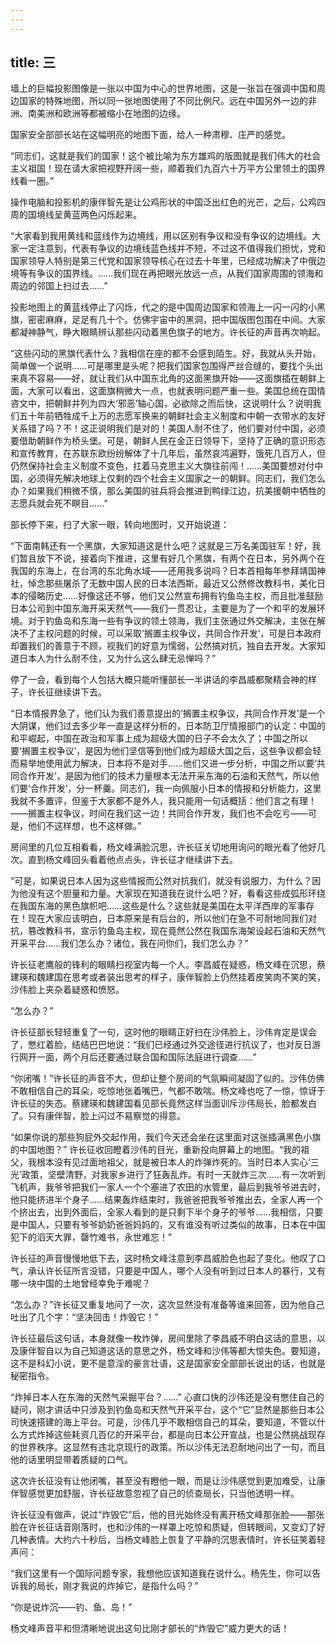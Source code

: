 ```yaml
---
---
---
```

title: 三
---



墙上的巨幅投影图像是一张以中国为中心的世界地图，这是一张旨在强调中国和周边国家的特殊地图，所以同一张地图使用了不同比例尺。远在中国另外一边的非洲、南美洲和欧洲等都被缩小在地图的边缘。

国家安全部部长站在这幅明亮的地图下面，给人一种肃穆、庄严的感觉。

“同志们，这就是我们的国家！这个被比喻为东方雄鸡的版图就是我们伟大的社会主义祖国！现在请大家把视野开阔一些，顺着我们九百六十万平方公里领土的国界线看一圈。”

操作电脑和投影机的康伴智先是让公鸡形状的中国泛出红色的光芒，之后，公鸡四周的国境线呈黄蓝两色闪烁起来。

“大家看到我用黄线和蓝线作为边境线，用以区别有争议和没有争议的边境线。大家一定注意到，代表有争议的边境线蓝色线并不短，不过这不值得我们担忧，党和国家领导人特别是第三代党和国家领导核心在过去十年里，已经成功解决了中俄边境等有争议的国界线。……我们现在再把眼光放远一点，从我们国家周围的领海和周边的邻国上扫过去……”

投影地图上的黄蓝线停止了闪烁，代之的是中国周边国家和领海上一闪一闪的小黑旗，密密麻麻，足足有几十个。仿佛宇宙中的黑洞，把中国版图包围在中间。大家都凝神静气，睁大眼睛辨认那些闪动着黑色旗子的地方。许长征的声音再次响起。

“这些闪动的黑旗代表什么？我相信在座的都不会感到陌生。好，我就从头开始，简单做一个说明……可是哪里是头呢？把我们国家包围得严丝合缝的，要找个头出来真不容易——好，就让我们从中国东北角的这面黑旗开始——这面旗插在朝鲜上面，大家可以看出，这面旗稍微大一点，也就表明问题严重一些。美国总统在国情咨文中，把朝鲜并列为四大‘邪恶’轴心国，必欲除之而后快，这说明什么？说明我们五十年前牺牲成千上万的志愿军换来的朝鲜社会主义制度和中朝一衣带水的友好关系错了吗？不！这正说明我们是对的！美国人耐不住了，他们要对付中国，必须要借助朝鲜作为桥头堡。可是，朝鲜人民在金正日领导下，坚持了正确的意识形态和宣传教育，在苏联东欧纷纷解体了十几年后，虽然哀鸿遍野，饿死几百万人，但仍然保持社会主义制度不变色，扛着马克思主义大旗往前闯！……美国要想对付中国，必须得先解决地球上仅剩的四个社会主义国家之一的朝鲜。同志们，我们怎么办？如果我们稍微不慎，那么美国的驻兵将会推进到鸭绿江边，抗美援朝中牺牲的志愿兵就会死不瞑目……”

部长停下来，扫了大家一眼，转向地图时，又开始说道：

“下面南韩还有一个黑旗，大家知道这是什么吧？这就是三万名美国驻军！好，我们暂且放下不说，接着向下推进，这里有好几个黑旗，有两个在日本，另外两个在我国的东海上，在台湾的东北角水域——还用我多说吗？日本首相每年参拜靖国神社，悼念那些屠杀了无数中国人民的日本法西斯，最近又公然修改教科书，美化日本的侵略历史……好像这还不够，他们又公然宣布拥有钓鱼岛主权，而且批准鼓励日本公司到中国东海开采天然气——我们一贯忍让，主要是为了一个和平的发展环境。对于钓鱼岛和东海一些有争议的领土领海，我们主张通过外交解决，主张在解决不了主权问题的时候，可以采取‘搁置主权争议，共同合作开发’，可是日本政府却置我们的善意于不顾，视我们的好意为懦弱，公然搞对抗，独自去开发。大家知道日本人为什么耐不住，又为什么这么肆无忌惮吗？”

停了一会，看到每个人包括大概只能听懂部长一半讲话的李昌威都聚精会神的样子，许长征继续讲下去。

“日本情报界急了，他们认为我们善意提出的‘搁置主权争议，共同合作开发’是一个大阴谋，他们过去多少年一直是这样分析的，日本防卫厅情报部门的认定：中国的和平崛起，中国在政治和军事上成为超级大国的日子不会太久了；中国之所以要‘搁置主权争议’，是因为他们坚信等到他们成为超级大国之后，这些争议都会轻而易举地使用武力解决，日本将不是对手……他们又进一步分析，中国之所以要‘共同合作开发’，是因为他们的技术力量根本无法开采东海的石油和天然气，所以他们要‘合作开发’，分一杯羹。同志们，我一向佩服小日本的情报和分析能力，这里我就不多置评，但鉴于大家都不是外人，我只能用一句话概括：他们言之有理！——搁置主权争议，时间在我们这一边！共同合作开发，我们也不会吃亏——可是，他们不这样想，也不这样做。”

房间里的几位互相看看，杨文峰满脸沉思，许长征关切地用询问的眼光看了他好几次。直到杨文峰回头看着他点点头，许长征才继续讲下去。

“可是，如果说日本人因为这些情报而公然对抗我们，就没有说服力，为什么？因为他没有这个胆量和力量。大家现在知道我在说什么吧？好，看看这些成弧形环绕在我国东海的黑色旗帜吧……这些是什么？这些就是美国在太平洋西岸的军事存在！现在大家应该明白，日本原来是有后台的，所以他们在急不可耐地同我们对抗，篡改教科书，宣示钓鱼岛主权，现在竟然公然在我国东海架设起石油和天然气开采平台……我们怎么办？诸位，我在问你们，我们怎么办？”

许长征老鹰般的锋利的眼睛扫视室内每一个人。李昌威在疑惑，杨文峰在沉思，蔡建瑛和魏建国在思考或者装出思考的样子，康伴智脸上仍然挂着皮笑肉不笑的笑，沙伟脸上夹杂着疑惑和愤怒。

“怎么办？”

许长征部长轻轻重复了一句，这时他的眼睛正好扫在沙伟脸上，沙伟肯定是误会了，憋红着脸，结结巴巴地说：“我们已经通过外交途径进行抗议了，也对反日游行网开一面，两个月后还要通过联合国和国际法庭进行调查……”

“你闭嘴！”许长征的声音不大，但却让整个房间的气氛瞬间凝固了似的。沙伟仿佛不敢相信自己的耳朵，吃惊地张着嘴巴，气都不敢喘。杨文峰也吃了一惊，惊讶于许长征的失态。蔡建瑛和魏建国看见部长竟然这样当面训斥沙伟局长，脸都发白了。只有康伴智，脸上闪过不易察觉的得意。

“如果你说的那些狗屁外交起作用，我们今天还会坐在这里面对这张插满黑色小旗的中国地图？” 许长征收回瞪着沙伟的目光，重新投向屏幕上的地图。“我的祖父，我根本没有见过面地祖父，就是被日本人的炸弹炸死的。当时日本人实心‘三光’政策，坚壁清野，对我家乡进行了狂轰乱炸。有时一天就炸三次……有一次听到飞机声，我爷爷把我们一家人一个个塞进了农田的水管里，最后到我爷爷进去时，他只能挤进半个身子……结果轰炸结束时，我爸爸把我爷爷推出去，全家人再一个个挤出去，出到外面后，全家人看到的是只剩下半个身子的爷爷……我相信，只要是中国人，只要有爷爷奶奶爸爸妈妈的，又有谁没有听过类似的故事，日本在中国犯下的滔天大罪，罄竹难书，永世难忘！”

许长征的声音慢慢地低下去，这时杨文峰注意到李昌威脸色也起了变化。他叹了口气，承认许长征所言没错，只要是中国人，哪个人没有听到过日本人的暴行，又有哪一块中国的土地曾经幸免于难呢？

“怎么办？”许长征又重复地问了一次，这次显然没有准备等谁来回答，因为他自己吐出了几个字：“坚决回击！炸毁它！”

许长征最后这句话，本身就像一枚炸弹，房间里除了李昌威不明白这话的意思，以及康伴智自以为自己知道这话的意思之外，杨文峰和沙伟等都大惊失色。要知道，这不是科幻小说，更不是意淫的豪言壮语，这是国家安全部部长说出的话，也就是秘密指令。

“炸掉日本人在东海的天然气采掘平台？……” 心直口快的沙伟还是没有憋住自己的疑问，刚才讲话中只涉及到钓鱼岛和天然气开采平台，这个“它”显然是那些日本公司快速搭建的海上平台。可是，沙伟几乎不敢相信自己的耳朵，要知道，不管以什么方式炸掉这些耗资几百亿的开采平台，都是向日本公开宣战，也是公然挑战现存的世界秩序。这显然有违北京现行的政策。所以沙伟无法忍耐地问出了一句，而且他的话里明显带着质疑的口气。

这次许长征没有让他闭嘴，甚至没有瞪他一眼，而是让沙伟感觉到更加难受，让康伴智感觉更加舒服，许长征故意忽视了自己的侦查局长，只当他透明一样。

许长征没有做声，说过“炸毁它”后，他的目光始终没有离开杨文峰那张脸——那张脸在许长征话音刚落时，也和沙伟的一样罩上吃惊和质疑，但转眼间，又变幻了好几种表情。大约六十秒后，当杨文峰脸上恢复了平静的沉思表情时，许长征笑着轻声问：

“我们这里有一个国际问题专家，我想他应该知道我在说什么。杨先生，你可以告诉我的局长，刚才我说的炸掉它，是指什么吗？”

“你是说炸沉——钓、鱼、岛！”

杨文峰声音平和但清晰地说出这句比刚才部长的“炸毁它”威力更大的话！
